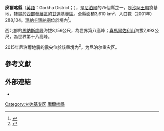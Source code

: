 {{Infobox Nepal district
|district = 廓爾喀<br>Gorkha<br/>गोरखा
|area = 3610
|population = 288135
|pop_year = 2001
|density = auto
|map=Gorkha district location.png
|caption = 廓爾喀縣位置
|region = [[西部發展區|西部發展區]]
|zone = [[甘達基專區|甘達基]]
|established =  
|languages = <!--Nepali, Gurung, Magar-->
|website = 
}}
'''廓爾喀縣'''（[[英語|英語]]：Gorkha District；{{lang-ne|गोरखा जिल्ला}}{{Audio|Gorkha.ogg|Listen}}），是[[尼泊爾|尼泊爾]]的75個縣之一，是[[沙阿王朝|沙阿王朝]]奠基地，隸屬於[[西部發展區|西部發展區]]的[[甘達基專區|甘達基專區]]。全縣面積3,610 km²，人口數（2001年）288,134。[[瑪納卡瑪納廟|瑪納卡瑪納廟]]位於境內<ref>{{cite web|title=Dakshinkali and Manakamana temple|url=http://www.enepalholidays.com/pilgrimage-tours/dakshinkali-and-manakamana-temple-tours.php|access-date=2015-05-02|publisher=enepalholidays.com|archive-url=https://web.archive.org/web/20150526045825/http://www.enepalholidays.com/pilgrimage-tours/dakshinkali-and-manakamana-temple-tours.php|archive-date=2015-05-26|dead-url=yes}}</ref>。

西北部的[[馬納斯盧峰|馬納斯盧峰]]海拔8,156公尺，為世界第八高峰；[[喜馬爾佐利山|喜馬爾佐利山]]海拔7,893公尺，為世界第十八高峰。

[[2015年4月尼泊尔地震|2015年尼泊爾地震]]的震央位於該縣境內<ref>{{Cite web|title=《救援員把握黃金72小時‧徒手搶救生還者》，星洲日報新聞依據中國地震台網速報官方微博報導|url=http://news.sinchew.com.my/node/421170?tid=2|access-date=2015-05-03|archive-url=https://web.archive.org/web/20150518095114/http://news.sinchew.com.my/node/421170?tid=2|archive-date=2015-05-18|dead-url=yes}}</ref>，为尼泊尔重灾区。

==參考文獻==
{{reflist}}

==外部連結==
* {{statoids|id=ynp|title=Districts of Nepal}}

{{coord|28.289976|N|84.68975|E|region:NP-GA_type:adm2nd_source:dewiki|display=title}}

[[Category:甘达基专区|Category:甘达基专区]]
[[Category:廓爾喀縣|]]